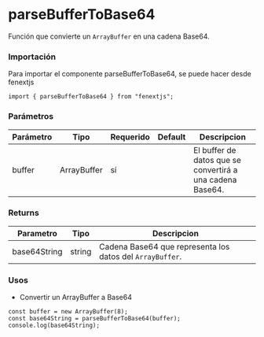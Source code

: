 # parseBufferToBase64

Función que convierte un `ArrayBuffer` en una cadena Base64.

### Importación

Para importar el componente parseBufferToBase64, se puede hacer desde fenextjs

```tsx copy
import { parseBufferToBase64 } from "fenextjs";
```

### Parámetros

| Parámetro | Tipo | Requerido | Default | Descripcion |
| --------- | ---- | --------- | ------- | ----------- |
| buffer | ArrayBuffer | sí |  | El buffer de datos que se convertirá a una cadena Base64. |
### Returns

| Parametro | Tipo | Descripcion |
| --------- | ---- | ----------- |
| base64String | string  | Cadena Base64 que representa los datos del `ArrayBuffer`. |
### Usos

- Convertir un ArrayBuffer a Base64

```tsx copy
const buffer = new ArrayBuffer(8);
const base64String = parseBufferToBase64(buffer);
console.log(base64String);
```

